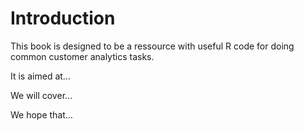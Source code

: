 # Introduction {#intro}

This book is designed to be a ressource with useful R code for doing common customer analytics tasks.

It is aimed at...

We will cover...

We hope that...

